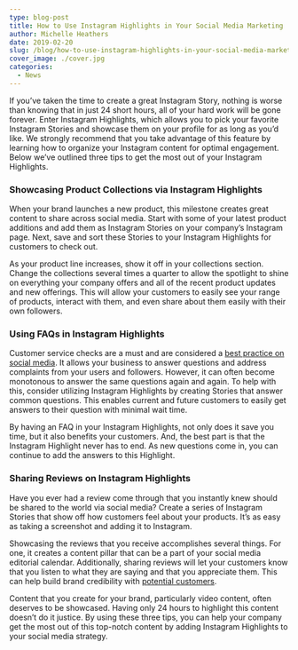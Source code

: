```yaml
---
type: blog-post
title: How to Use Instagram Highlights in Your Social Media Marketing
author: Michelle Heathers
date: 2019-02-20
slug: /blog/how-to-use-instagram-highlights-in-your-social-media-marketing
cover_image: ./cover.jpg
categories:
  - News
---
```


If you’ve taken the time to create a great Instagram Story, nothing is worse than knowing that in just 24 short hours, all of your hard work will be gone forever. Enter Instagram Highlights, which allows you to pick your favorite Instagram Stories and showcase them on your profile for as long as you’d like. We strongly recommend that you take advantage of this feature by learning how to organize your Instagram content for optimal engagement. Below we’ve outlined three tips to get the most out of your Instagram Highlights.

### Showcasing Product Collections via Instagram Highlights

When your brand launches a new product, this milestone creates great content to share across social media. Start with some of your latest product additions and add them as Instagram Stories on your company’s Instagram page. Next, save and sort these Stories to your Instagram Highlights for customers to check out.

As your product line increases, show it off in your collections section. Change the collections several times a quarter to allow the spotlight to shine on everything your company offers and all of the recent product updates and new offerings. This will allow your customers to easily see your range of products, interact with them, and even share about them easily with their own followers.

### Using FAQs in Instagram Highlights

Customer service checks are a must and are considered a [best practice on social media][1]. It allows your business to answer questions and address complaints from your users and followers. However, it can often become monotonous to answer the same questions again and again. To help with this, consider utilizing Instagram Highlights by creating Stories that answer common questions. This enables current and future customers to easily get answers to their question with minimal wait time.

By having an FAQ in your Instagram Highlights, not only does it save you time, but it also benefits your customers. And, the best part is that the Instagram Highlight never has to end. As new questions come in, you can continue to add the answers to this Highlight.

### Sharing Reviews on Instagram Highlights

Have you ever had a review come through that you instantly knew should be shared to the world via social media? Create a series of Instagram Stories that show off how customers feel about your products. It’s as easy as taking a screenshot and adding it to Instagram.

Showcasing the reviews that you receive accomplishes several things. For one, it creates a content pillar that can be a part of your social media editorial calendar. Additionally, sharing reviews will let your customers know that you listen to what they are saying and that you appreciate them. This can help build brand credibility with [potential customers][2].

Content that you create for your brand, particularly video content, often deserves to be showcased. Having only 24 hours to highlight this content doesn’t do it justice. By using these three tips, you can help your company get the most out of this top-notch content by adding Instagram Highlights to your social media strategy.

[1]: /blog/5-lessons-marketers-can-learn-from-taylor-swift
[2]: /blog/looking-to-grow-your-following-on-instagram-follow-these-6-simple-steps
